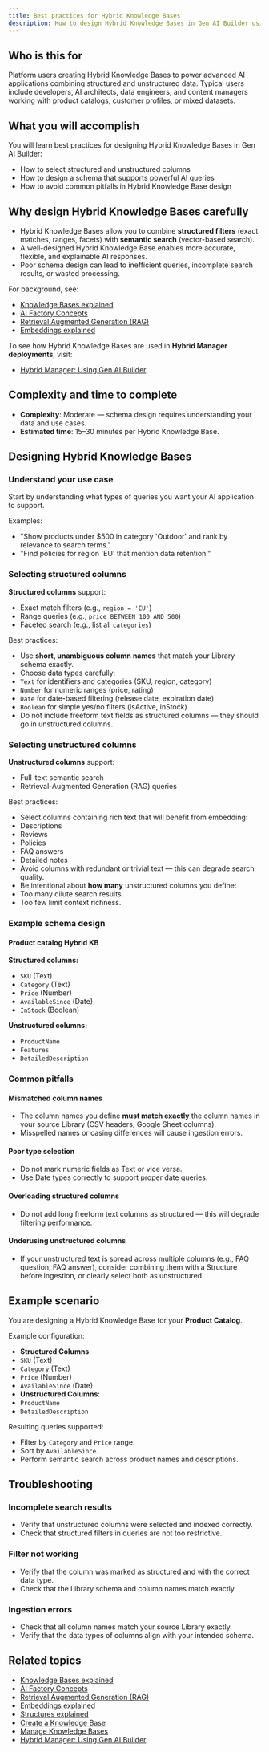 ```yaml
---
title: Best practices for Hybrid Knowledge Bases
description: How to design Hybrid Knowledge Bases in Gen AI Builder using structured and unstructured columns effectively.
---
```


## Who is this for

Platform users creating Hybrid Knowledge Bases to power advanced AI applications combining structured and unstructured data.
Typical users include developers, AI architects, data engineers, and content managers working with product catalogs, customer profiles, or mixed datasets.

## What you will accomplish

You will learn best practices for designing Hybrid Knowledge Bases in Gen AI Builder:

- How to select structured and unstructured columns
- How to design a schema that supports powerful AI queries
- How to avoid common pitfalls in Hybrid Knowledge Base design

## Why design Hybrid Knowledge Bases carefully

- Hybrid Knowledge Bases allow you to combine **structured filters** (exact matches, ranges, facets) with **semantic search** (vector-based search).
- A well-designed Hybrid Knowledge Base enables more accurate, flexible, and explainable AI responses.
- Poor schema design can lead to inefficient queries, incomplete search results, or wasted processing.

For background, see:

- [Knowledge Bases explained](../../../learn/explained/knowledge-bases)
- [AI Factory Concepts](../../../learn/explained/ai-factory-concepts)
- [Retrieval Augmented Generation (RAG)](../../../learn/explained/rag)
- [Embeddings explained](../../../learn/explained/embeddings)

To see how Hybrid Knowledge Bases are used in **Hybrid Manager deployments**, visit:

- [Hybrid Manager: Using Gen AI Builder](../../../../../hybrid-manager/ai-factory/gen-ai/builder/index)

## Complexity and time to complete

- **Complexity**: Moderate — schema design requires understanding your data and use cases.
- **Estimated time**: 15–30 minutes per Hybrid Knowledge Base.

## Designing Hybrid Knowledge Bases

### Understand your use case

Start by understanding what types of queries you want your AI application to support.

Examples:

- "Show products under $500 in category 'Outdoor' and rank by relevance to search terms."
- "Find policies for region 'EU' that mention data retention."

### Selecting structured columns

**Structured columns** support:

- Exact match filters (e.g., `region = 'EU'`)
- Range queries (e.g., `price BETWEEN 100 AND 500`)
- Faceted search (e.g., list all `categories`)

Best practices:

- Use **short, unambiguous column names** that match your Library schema exactly.
- Choose data types carefully:
- `Text` for identifiers and categories (SKU, region, category)
- `Number` for numeric ranges (price, rating)
- `Date` for date-based filtering (release date, expiration date)
- `Boolean` for simple yes/no filters (isActive, inStock)
- Do not include freeform text fields as structured columns — they should go in unstructured columns.

### Selecting unstructured columns

**Unstructured columns** support:

- Full-text semantic search
- Retrieval-Augmented Generation (RAG) queries

Best practices:

- Select columns containing rich text that will benefit from embedding:
- Descriptions
- Reviews
- Policies
- FAQ answers
- Detailed notes
- Avoid columns with redundant or trivial text — this can degrade search quality.
- Be intentional about **how many** unstructured columns you define:
- Too many dilute search results.
- Too few limit context richness.

### Example schema design

#### Product catalog Hybrid KB

**Structured columns:**

- `SKU` (Text)
- `Category` (Text)
- `Price` (Number)
- `AvailableSince` (Date)
- `InStock` (Boolean)

**Unstructured columns:**

- `ProductName`
- `Features`
- `DetailedDescription`

### Common pitfalls

#### Mismatched column names

- The column names you define **must match exactly** the column names in your source Library (CSV headers, Google Sheet columns).
- Misspelled names or casing differences will cause ingestion errors.

#### Poor type selection

- Do not mark numeric fields as Text or vice versa.
- Use Date types correctly to support proper date queries.

#### Overloading structured columns

- Do not add long freeform text columns as structured — this will degrade filtering performance.

#### Underusing unstructured columns

- If your unstructured text is spread across multiple columns (e.g., FAQ question, FAQ answer), consider combining them with a Structure before ingestion, or clearly select both as unstructured.

## Example scenario

You are designing a Hybrid Knowledge Base for your **Product Catalog**.

Example configuration:

- **Structured Columns**:
- `SKU` (Text)
- `Category` (Text)
- `Price` (Number)
- `AvailableSince` (Date)
- **Unstructured Columns**:
- `ProductName`
- `DetailedDescription`

Resulting queries supported:

- Filter by `Category` and `Price` range.
- Sort by `AvailableSince`.
- Perform semantic search across product names and descriptions.

## Troubleshooting

### Incomplete search results

- Verify that unstructured columns were selected and indexed correctly.
- Check that structured filters in queries are not too restrictive.

### Filter not working

- Verify that the column was marked as structured and with the correct data type.
- Check that the Library schema and column names match exactly.

### Ingestion errors

- Check that all column names match your source Library exactly.
- Verify that the data types of columns align with your intended schema.

## Related topics

- [Knowledge Bases explained](../../../learn/explained/knowledge-bases)
- [AI Factory Concepts](../../../learn/explained/ai-factory-concepts)
- [Retrieval Augmented Generation (RAG)](../../../learn/explained/rag)
- [Embeddings explained](../../../learn/explained/embeddings)
- [Structures explained](../../../learn/explained/structures)
- [Create a Knowledge Base](create-knowledge-base)
- [Manage Knowledge Bases](manage-knowledge-base)
- [Hybrid Manager: Using Gen AI Builder](../../../../../hybrid-manager/ai-factory/gen-ai/builder/index)
